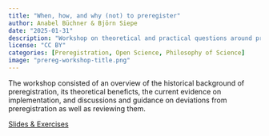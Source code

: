 ```yaml
---
title: "When, how, and why (not) to preregister"
author: Anabel Büchner & Björn Siepe
date: "2025-01-31"
description: "Workshop on theoretical and practical questions around preregistration for the Berlin University Alliance, Berlin."
license: "CC BY"
categories: [Preregistration, Open Science, Philosophy of Science]
image: "prereg-workshop-title.png"
---
```


The workshop consisted of an overview of the historical background of preregistration, its theoretical beneficts, the current evidence on implementation, and discussions and guidance on deviations from preregistration as well as reviewing them.

<a href="https://osf.io/xqrz2" target="_blank">Slides & Exercises</a>
